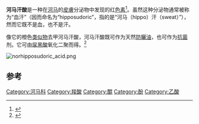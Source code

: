 {{Chembox
| Watchedfields = changed
| verifiedrevid = 400736798
| ImageFile1 = Hipposudoric acid.png
| ImageFile2 = Hipposudoric.png
| IUPACName = 3-Carboxymethyl-5-hydroxy-1,4,8-trioxo-4,8-dihydro-1''H''-fluorene-9-carboxylic acid
| OtherNames = 
|Section1={{Chembox Identifiers
| Abbreviations = 
| ChemSpiderID_Ref = {{chemspidercite|correct|chemspider}}
| ChemSpiderID = 21474973
| InChI = 1/C15H6O8/c16-5-1-2-6(17)9-8(5)11-10(12(9)15(22)23)7(18)3-4(13(11)19)14(20)21/h1-3,16H,(H,20,21)(H,22,23)
| InChIKey = VQUMVNJFHSBVDL-UHFFFAOYAR
| StdInChI_Ref = {{stdinchicite|correct|chemspider}}
| StdInChI = 1S/C15H6O8/c16-5-1-2-6(17)9-8(5)11-10(12(9)15(22)23)7(18)3-4(13(11)19)14(20)21/h1-3,16H,(H,20,21)(H,22,23)
| StdInChIKey_Ref = {{stdinchicite|correct|chemspider}}
| StdInChIKey = VQUMVNJFHSBVDL-UHFFFAOYSA-N
| CASNo_Ref = {{cascite|correct|??}}
| CASNo = 851367-73-2
| EINECS = 
| PubChem = 
| SMILES = c1cc(=O)c-2c(c3=c(c2c1O)c(=O)c(cc3=O)C(=O)O)C(=O)O
| RTECS =
| MeSHName =
| ChEBI =
| KEGG = 
| ATCCode_prefix = 
| ATCCode_suffix = 
| ATC_Supplemental = 
 }}
|Section2={{Chembox Properties
| C=16 | H=8 | O=8
| Appearance = 红色
| Density = 
| MeltingPt = 
| Melting_notes =
| BoilingPt = 
| Boiling_notes = 
| Solubility = 
| SolubleOther = 
| Solvent = 
| pKa = 
| pKb = 
 }}
|Section7={{Chembox Hazards
| ExternalMSDS = 
| EUClass = 
| EUIndex = 
| MainHazards = 
| NFPA-H = 
| NFPA-F = 
| NFPA-R = 
| NFPA-O =
| RPhrases = 
| SPhrases = 
| RSPhrases =
| FlashPt = 
| AutoignitionPt =
| ExploLimits = 
| PEL = 
 }}
}}

'''河马汗酸'''是一种在[[河马|河马]]的[[皮膚|皮膚]]分泌物中发现的红[[色素|色素]]<ref>{{cite journal | journal = Pure Appl. Chem. | volume = 79 | issue = 4 | pages = 507–517 | year = 2007 | doi = 10.1351/pac200779040507 | title = Studies on the red sweat of the Hippopotamus amphibius | author = Kimiko Hashimoto, Yoko Saikawa, and Masaya Nakata | url = http://media.iupac.org/publications/pac/2007/pdf/7904x0507.pdf | access-date = 2015-01-10 | archive-date = 2014-08-09 | archive-url = https://web.archive.org/web/20140809133032/http://media.iupac.org/publications/pac/2007/pdf/7904x0507.pdf | dead-url = no }}</ref>。虽然这种分泌物通常被称为“血汗”（因而命名为“hipposudoric”，指的是“河马（hippo）汗（sweat）”），然而它既不是血，也不是汗。

像它的橙色[[结构类似物|类似物]]去甲河马汗酸，河马汗酸既可作为天然[[防曬油|防曬油]]，也可作为[[抗微生物|抗菌]]剂。它可由[[尿黑酸|尿黑酸]]氧化二聚而得。<ref>{{cite journal | title = Properties of the enzyme responsible to the synthesis of hipposudoric and norhipposudoric acids, the pigments in the red sweat of the hippopotamus | author = Moriya Kai, Matsuura Masanori, Saikawa Yoko, Hashimoto Kimiko, Yamaguguchi Ayumu, Sakamoto Kazuhiro, Akihisa Narito, Hirata Hiroyoshi | journal = Nippon Kagakkai Koen Yokoshu | volume = 86 | issue = 2 | pages = 1314 | year = 2006 | url = http://sciencelinks.jp/j-east/article/200618/000020061806A0436283.php | access-date = 2015-01-10 | archive-date = 2012-02-17 | archive-url = https://web.archive.org/web/20120217004657/http://sciencelinks.jp/j-east/article/200618/000020061806A0436283.php | dead-url = no }}</ref>

[[File:norhipposudoric_acid.png|thumb]]{{clear left}}

== 参考 ==
{{reflist}}

[[Category:河马科|Category:河马科]]
[[Category:羧酸|Category:羧酸]]
[[Category:醌|Category:醌]]
[[Category:酚|Category:酚]]
[[Category:乙酸|Category:乙酸]]
